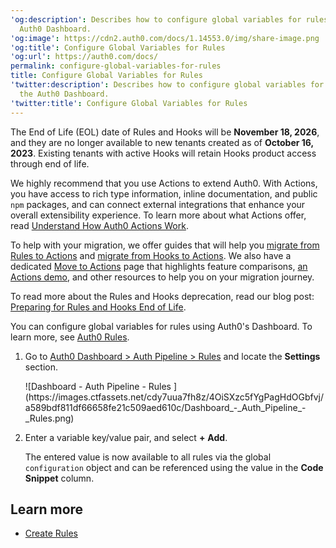 ---
'og:description': Describes how to configure global variables for rules using the
  Auth0 Dashboard.
'og:image': https://cdn2.auth0.com/docs/1.14553.0/img/share-image.png
'og:title': Configure Global Variables for Rules
'og:url': https://auth0.com/docs/
permalink: configure-global-variables-for-rules
title: Configure Global Variables for Rules
'twitter:description': Describes how to configure global variables for rules using
  the Auth0 Dashboard.
'twitter:title': Configure Global Variables for Rules
---
<Warning>

The End of Life (EOL) date of Rules and Hooks will be **November 18, 2026**, and they are no longer available to new tenants created as of **October 16, 2023**. Existing tenants with active Hooks will retain Hooks product access through end of life.

We highly recommend that you use Actions to extend Auth0. With Actions, you have access to rich type information, inline documentation, and public `npm` packages, and can connect external integrations that enhance your overall extensibility experience. To learn more about what Actions offer, read [Understand How Auth0 Actions Work](/docs/customize/actions/actions-overview).

To help with your migration, we offer guides that will help you [migrate from Rules to Actions](/docs/customize/actions/migrate/migrate-from-rules-to-actions) and [migrate from Hooks to Actions](/docs/customize/actions/migrate/migrate-from-hooks-to-actions). We also have a dedicated [Move to Actions](https://auth0.com/extensibility/movetoactions) page that highlights feature comparisons, [an Actions demo](https://www.youtube.com/watch?v=UesFSY1klrI), and other resources to help you on your migration journey.

To read more about the Rules and Hooks deprecation, read our blog post: [Preparing for Rules and Hooks End of Life](https://auth0.com/blog/preparing-for-rules-and-hooks-end-of-life/).

</Warning>

You can configure global variables for rules using Auth0's Dashboard. To learn more, see [Auth0 Rules](/docs/customize/rules).

1. Go to [Auth0 Dashboard > Auth Pipeline > Rules](https://manage.auth0.com/#/rules) and locate the **Settings** section.

   <Frame>![Dashboard - Auth Pipeline - Rules ](https://images.ctfassets.net/cdy7uua7fh8z/4OiSXzc5fYgPagHdOGbfvj/a589bdf811df66658fe21c509aed610c/Dashboard_-_Auth_Pipeline_-_Rules.png)</Frame>
2. Enter a variable key/value pair, and select **+** **Add**.

   The entered value is now available to all rules via the global `configuration` object and can be referenced using the value in the **Code Snippet** column.

## Learn more

* [Create Rules](/docs/customize/rules/create-rules)